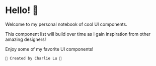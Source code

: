 <Meta title="Welcome" />

# Hello! 👋

Welcome to my personal notebook of cool UI components.

This component list will build over time as I gain inspiration from other amazing designers!

Enjoy some of my favorite UI components!

`🚀 Created by Charlie Lu 🚀`